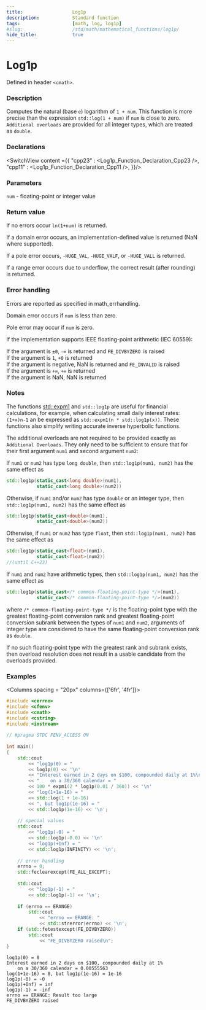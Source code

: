 ```yaml
---
title:                  Log1p
description:            Standard function
tags:                   [math, log, log1p]
#slug:                  /std/math/mathematical_functions/log1p/
hide_title:             true
---
```



<!----------------- Codes ---------------------->

# Log1p

Defined in header `<cmath>`.

### Description

Computes the natural (base `e`) logarithm of `1 + num`. This function is more precise than the expression `std::log(1 + num)` if `num` is close to zero.
`Additional overloads` are provided for all integer types, which are treated as `double`.

### Declarations

<SwitchView content ={{
    "cpp23" : <Log1p_Function_Declaration_Cpp23 />,
    "cpp11" : <Log1p_Function_Declaration_Cpp11 />,
}}/>


### Parameters
 
`num` - floating-point or integer value

### Return value

If no errors occur `ln(1+num)` is returned.

If a domain error occurs, an implementation-defined value is returned (NaN where supported).

If a pole error occurs, `-HUGE_VAL`, `-HUGE_VALF`, or `-HUGE_VALL` is returned.

If a range error occurs due to underflow, the correct result (after rounding) is returned.

### Error handling

Errors are reported as specified in math_errhandling.

Domain error occurs if `num` is less than zero.

Pole error may occur if `num` is zero.

If the implementation supports IEEE floating-point arithmetic (IEC 60559):

If the argument is `±0`, `-∞` is returned and `FE_DIVBYZERO `is raised<br/>
If the argument is `1`, `+0` is returned<br/>
If the argument is negative, NaN is returned and `FE_INVALID` is raised<br/>
If the argument is `+∞`, `+∞` is returned<br/>
If the argument is NaN, NaN is returned<br/>

### Notes

The functions [std::expm1](/docs/std/math/mathematical_functions/expm1/) and `std::log1p` are useful for financial calculations, for example, when calculating small daily interest rates: `(1+x)n-1` 
an be expressed as `std::expm1(n * std::log1p(x))`. These functions also simplify writing accurate inverse hyperbolic functions.

The additional overloads are not required to be provided exactly as `Additional Overloads`. They only need to be sufficient to ensure that for their first argument `num1` 
and second argument `num2`:

If `num1` or `num2` has type `long double`, then `std::log1p(num1, num2)` has the same effect as 
```cpp
std::log1p(static_cast<long double>(num1),
           static_cast<long double>(num2))
```
Otherwise, if `num1` and/or `num2` has type `double` or an integer type, then `std::log1p(num1, num2)` has the same effect as 
```cpp
std::log1p(static_cast<double>(num1),
           static_cast<double>(num2))
```
Otherwise, if `num1` or `num2` has type `float`, then `std::log1p(num1, num2)` has the same effect as 
```cpp
std::log1p(static_cast<float>(num1),
           static_cast<float>(num2))
//(until C++23)
```
If `num1` and `num2` have arithmetic types, then `std::log1p(num1, num2)` has the same effect as 
```cpp
std::log1p(static_cast</* common-floating-point-type */>(num1),
           static_cast</* common-floating-point-type */>(num2))
```
where `/* common-floating-point-type */` is the floating-point type with the greatest floating-point conversion rank and greatest 
floating-point conversion subrank between the types of `num1` and `num2`, arguments of integer type are considered to have the same floating-point conversion rank as `double`.

If no such floating-point type with the greatest rank and subrank exists, then overload resolution does not result in a usable candidate from the overloads provided.

### Examples



<Columns spacing = "20px" columns={['6fr', '4fr']}>
<div>

```cpp
#include <cerrno>
#include <cfenv>
#include <cmath>
#include <cstring>
#include <iostream>
 
// #pragma STDC FENV_ACCESS ON
 
int main()
{
    std::cout 
        << "log1p(0) = " 
        << log1p(0) << '\n'
        << "Interest earned in 2 days on $100, compounded daily at 1%\n"
        << "    on a 30/360 calendar = "
        << 100 * expm1(2 * log1p(0.01 / 360)) << '\n'
        << "log(1+1e-16) = " 
        << std::log(1 + 1e-16)
        << ", but log1p(1e-16) = " 
        << std::log1p(1e-16) << '\n';
 
    // special values
    std::cout 
        << "log1p(-0) = " 
        << std::log1p(-0.0) << '\n'
        << "log1p(+Inf) = " 
        << std::log1p(INFINITY) << '\n';
 
    // error handling
    errno = 0;
    std::feclearexcept(FE_ALL_EXCEPT);
 
    std::cout 
        << "log1p(-1) = " 
        << std::log1p(-1) << '\n';
 
    if (errno == ERANGE)
        std::cout 
            << "errno == ERANGE: " 
            << std::strerror(errno) << '\n';
    if (std::fetestexcept(FE_DIVBYZERO))
        std::cout 
            << "FE_DIVBYZERO raised\n";
}

```

</div>

<div>

```plaintext title="Possible Result"
log1p(0) = 0
Interest earned in 2 days on $100, compounded daily at 1%
    on a 30/360 calendar = 0.00555563
log(1+1e-16) = 0, but log1p(1e-16) = 1e-16
log1p(-0) = -0
log1p(+Inf) = inf
log1p(-1) = -inf
errno == ERANGE: Result too large
FE_DIVBYZERO raised
```

</div>
</Columns>
